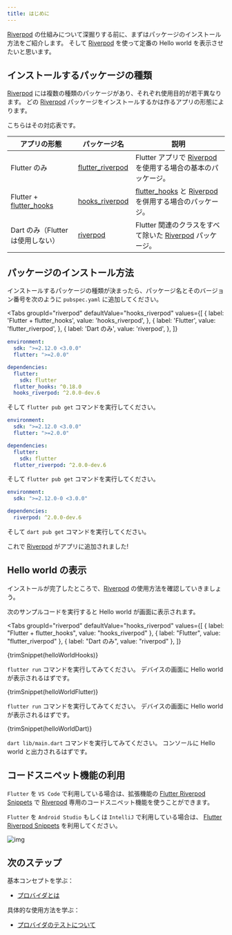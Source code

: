 ```yaml
---
title: はじめに
---
```



[Riverpod] の仕組みについて深掘りする前に、まずはパッケージのインストール方法をご紹介します。
そして [Riverpod] を使って定番の Hello world を表示させたいと思います。

## インストールするパッケージの種類

[Riverpod] には複数の種類のパッケージがあり、それぞれ使用目的が若干異なります。
どの [Riverpod] パッケージをインストールするかは作るアプリの形態によります。

こちらはその対応表です。

| アプリの形態                    | パッケージ名                                                                         | 説明                                                     |
| ----------------------------- | ---------------------------------------------------------------------------------- | ------------------------------------------------------- |
| Flutter のみ                   | [flutter_riverpod]                                                                 | Flutter アプリで [Riverpod] を使用する場合の基本のパッケージ。 |
| Flutter + [flutter_hooks]     | [hooks_riverpod]                                                                   | [flutter_hooks] と [Riverpod] を併用する場合のパッケージ。   |
| Dart のみ（Flutter は使用しない） | [riverpod](https://github.com/rrousselGit/river_pod/tree/master/packages/riverpod) | Flutter 関連のクラスをすべて除いた [Riverpod] パッケージ。    |

## パッケージのインストール方法

インストールするパッケージの種類が決まったら、パッケージ名とそのバージョン番号を次のように `pubspec.yaml` に追加してください。

<Tabs
  groupId="riverpod"
  defaultValue="hooks_riverpod"
  values={[
    { label: 'Flutter + flutter_hooks', value: 'hooks_riverpod', },
    { label: 'Flutter', value: 'flutter_riverpod', },
    { label: 'Dart のみ', value: 'riverpod', },
  ]}
>
<TabItem value="hooks_riverpod">

```yaml title="pubspec.yaml"
environment:
  sdk: ">=2.12.0 <3.0.0"
  flutter: ">=2.0.0"

dependencies:
  flutter:
    sdk: flutter
  flutter_hooks: ^0.18.0
  hooks_riverpod: ^2.0.0-dev.6
```

そして `flutter pub get` コマンドを実行してください。

</TabItem>
<TabItem value="flutter_riverpod">

```yaml title="pubspec.yaml"
environment:
  sdk: ">=2.12.0 <3.0.0"
  flutter: ">=2.0.0"

dependencies:
  flutter:
    sdk: flutter
  flutter_riverpod: ^2.0.0-dev.6
```

そして `flutter pub get` コマンドを実行してください。

</TabItem>
<TabItem value="riverpod">

```yaml title="pubspec.yaml"
environment:
  sdk: ">=2.12.0-0 <3.0.0"

dependencies:
  riverpod: ^2.0.0-dev.6
```

そして `dart pub get` コマンドを実行してください。

</TabItem>
</Tabs>

これで [Riverpod] がアプリに追加されました!

## Hello world の表示

インストールが完了したところで、[Riverpod] の使用方法を確認していきましょう。

次のサンプルコードを実行すると Hello world が画面に表示されます。


<Tabs
  groupId="riverpod"
  defaultValue="hooks_riverpod"
  values={[
    { label: "Flutter + flutter_hooks", value: "hooks_riverpod" },
    { label: "Flutter", value: "flutter_riverpod" },
    { label: "Dart のみ", value: "riverpod" },
  ]}
>
<TabItem value="hooks_riverpod">

<CodeBlock title="lib/main.dart">{trimSnippet(helloWorldHooks)}</CodeBlock>

`flutter run` コマンドを実行してみてください。
デバイスの画面に Hello world が表示されるはずです。

</TabItem>
<TabItem value="flutter_riverpod">

<CodeBlock title="lib/main.dart">{trimSnippet(helloWorldFlutter)}</CodeBlock>

`flutter run` コマンドを実行してみてください。
デバイスの画面に Hello world が表示されるはずです。

</TabItem>
<TabItem value="riverpod">

<CodeBlock title="lib/main.dart">{trimSnippet(helloWorldDart)}</CodeBlock>

`dart lib/main.dart` コマンドを実行してみてください。
コンソールに Hello world と出力されるはずです。

</TabItem>
</Tabs>

## コードスニペット機能の利用

`Flutter` を `VS Code` で利用している場合は、拡張機能の
[Flutter Riverpod Snippets](https://marketplace.visualstudio.com/items?itemName=robert-brunhage.flutter-riverpod-snippets)
で [Riverpod] 専用のコードスニペット機能を使うことができます。

`Flutter` を `Android Studio` もしくは `IntelliJ` で利用している場合は、
[Flutter Riverpod Snippets](https://plugins.jetbrains.com/plugin/14641-flutter-riverpod-snippets)
を利用してください。

![img](/img/snippets/greetingProvider.gif)

## 次のステップ

基本コンセプトを学ぶ：

- [プロバイダとは](/docs/concepts/providers)

具体的な使用方法を学ぶ：

- [プロバイダのテストについて](/docs/cookbooks/testing)

[riverpod]: https://github.com/rrousselgit/river_pod
[hooks_riverpod]: https://pub.dev/packages/hooks_riverpod
[flutter_riverpod]: https://pub.dev/packages/flutter_riverpod
[flutter_hooks]: https://github.com/rrousselGit/flutter_hooks
